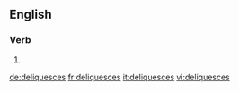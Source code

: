 ==English==

===Verb===
{{head|en|verb form}}

# {{en-third-person singular of|deliquesce}}

[[de:deliquesces]]
[[fr:deliquesces]]
[[it:deliquesces]]
[[vi:deliquesces]]